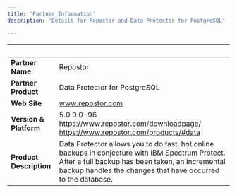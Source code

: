 ```yaml
---
title: 'Partner Information'
description: 'Details for Repostor and Data Protector for PostgreSQL'

---
```


| &nbsp;     | &nbsp; |
| ----------- | ----------- |
| **Partner Name**      | Repostor       |
| **Partner Product**   |  Data Protector for PostgreSQL       |
| **Web Site**      |    www.repostor.com    |
| **Version & Platform**   |  5.0.0.0-96     https://www.repostor.com/downloadpage/      https://www.repostor.com/products/#data      |
| **Product Description**      |    Data Protector allows you to do fast, hot online backups in conjecture with IBM Spectrum Protect. After a full backup has been taken, an incremental backup handles the changes that have occurred to the database.   |
